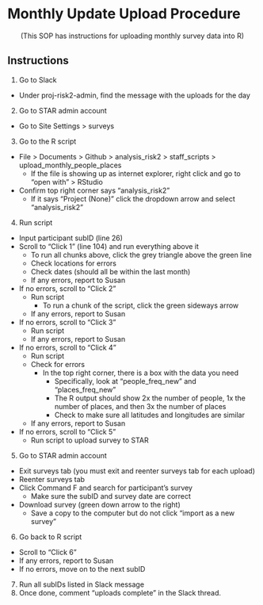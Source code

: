 # Monthly Update Upload Procedure {#sec-monthly_update_upload}


<center>(This SOP has instructions for uploading monthly survey data into R)</center>

## Instructions

1.  Go to Slack

-   Under proj-risk2-admin, find the message with the uploads for the day\

2.  Go to STAR admin account\

-   Go to Site Settings \> surveys\

3.  Go to the R script\

-   File \> Documents \> Github \> analysis_risk2 \> staff_scripts \> upload_monthly_people_places
    -   If the file is showing up as internet explorer, right click and go to "open with" \> RStudio\
-   Confirm top right corner says "analysis_risk2"
    -   If it says "Project (None)" click the dropdown arrow and select "analysis_risk2"\

4.  Run script\

-   Input participant subID (line 26)\
-   Scroll to "Click 1" (line 104) and run everything above it
    -   To run all chunks above, click the grey triangle above the green line\
    -   Check locations for errors\
    -   Check dates (should all be within the last month)\
    -   If any errors, report to Susan\
-   If no errors, scroll to "Click 2"
    -   Run script
        -   To run a chunk of the script, click the green sideways arrow\
    -   If any errors, report to Susan\
-   If no errors, scroll to "Click 3"
    -   Run script\
    -   If any errors, report to Susan\
-   If no errors, scroll to "Click 4"
    -   Run script\
    -   Check for errors
        -   In the top right corner, there is a box with the data you need
            -   Specifically, look at "people_freq_new" and "places_freq_new"\
            -   The R output should show 2x the number of people, 1x the number of places, and then 3x the number of places\
            -   Check to make sure all latitudes and longitudes are similar\
    -   If any errors, report to Susan\
-   If no errors, scroll to "Click 5"
    -   Run script to upload survey to STAR\

5.  Go to STAR admin account\

-   Exit surveys tab (you must exit and reenter surveys tab for each upload)\
-   Reenter surveys tab\
-   Click Command F and search for participant's survey
    -   Make sure the subID and survey date are correct\
-   Download survey (green down arrow to the right)
    -   Save a copy to the computer but do not click "import as a new survey"\

6.  Go back to R script\

-   Scroll to "Click 6"\
-   If any errors, report to Susan\
-   If no errors, move on to the next subID\

7.  Run all subIDs listed in Slack message\
8.  Once done, comment "uploads complete" in the Slack thread.

